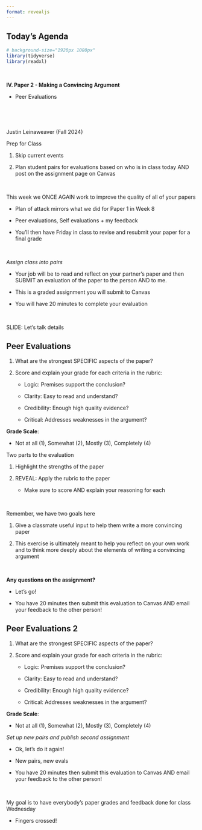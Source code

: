 ```yaml
---
format: revealjs
---
```



## Today's Agenda {background-image="Images/background-news_v2.png" .center}

```r
# background-size="1920px 1080px"
library(tidyverse)
library(readxl)
```

<br>

::: {.r-fit-text}
**IV. Paper 2 - Making a Convincing Argument**

- Peer Evaluations
:::

<br>

<br>

::: r-stack
Justin Leinaweaver (Fall 2024)
:::

::: notes
Prep for Class

1. Skip current events

2. Plan student pairs for evaluations based on who is in class today AND post on the assignment page on Canvas

<br>

This week we ONCE AGAIN work to improve the quality of all of your papers

- Plan of attack mirrors what we did for Paper 1 in Week 8

- Peer evaluations, Self evaluations + my feedback

- You'll then have Friday in class to revise and resubmit your paper for a final grade

<br>

*Assign class into pairs*

- Your job will be to read and reflect on your partner's paper and then SUBMIT an evaluation of the paper to the person AND to me.

- This is a graded assignment you will submit to Canvas

- You will have 20 minutes to complete your evaluation

<br>

SLIDE: Let's talk details

:::



## Peer Evaluations {background-image="Images/background-news_v2.png" .center}

1. What are the strongest SPECIFIC aspects of the paper?

2. Score and explain your grade for each criteria in the rubric:

    - Logic: Premises support the conclusion?
    
    - Clarity: Easy to read and understand?
    
    - Credibility: Enough high quality evidence?
    
    - Critical: Addresses weaknesses in the argument?
    
**Grade Scale**: 

- Not at all (1), Somewhat (2), Mostly (3), Completely (4)

::: notes

Two parts to the evaluation

1. Highlight the strengths of the paper

2. REVEAL: Apply the rubric to the paper
    - Make sure to score AND explain your reasoning for each

<br>

Remember, we have two goals here

1. Give a classmate useful input to help them write a more convincing paper

2. This exercise is ultimately meant to help you reflect on your own work and to think more deeply about the elements of writing a convincing argument

<br>

**Any questions on the assignment?**

- Let's go!

- You have 20 minutes then submit this evaluation to Canvas AND email your feedback to the other person!

:::



## Peer Evaluations 2 {background-image="Images/background-news_v2.png" .center}

1. What are the strongest SPECIFIC aspects of the paper?

2. Score and explain your grade for each criteria in the rubric:

    - Logic: Premises support the conclusion?
    
    - Clarity: Easy to read and understand?
    
    - Credibility: Enough high quality evidence?
    
    - Critical: Addresses weaknesses in the argument?
    
**Grade Scale**: 

- Not at all (1), Somewhat (2), Mostly (3), Completely (4)

::: notes

*Set up new pairs and publish second assignment*

- Ok, let's do it again!

- New pairs, new evals

- You have 20 minutes then submit this evaluation to Canvas AND email your feedback to the other person!

<br>

My goal is to have everybody's paper grades and feedback done for class Wednesday

- Fingers crossed!

:::
